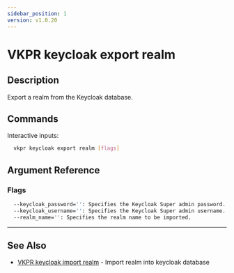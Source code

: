 ```yaml
---
sidebar_position: 1
version: v1.0.20
---
```


# VKPR keycloak export realm

## Description

Export a realm from the Keycloak database.

## Commands

Interactive inputs:

```bash
  vkpr keycloak export realm [flags]
```

## Argument Reference

### Flags

```sh
  --keycloak_password='': Specifies the Keycloak Super admin password.
  --keycloak_username='': Specifies the Keycloak Super admin username.
  --realm_name='': Specifies the realm name to be imported.
```

---

## See Also

- [VKPR keycloak import realm](/docs/commands/keycloak/import/realm) - Import realm into keycloak database
